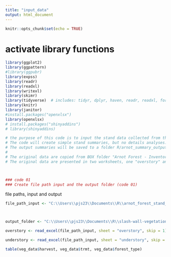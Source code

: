 ```yaml
---
title: "input_data"
output: html_document
---
```



```r
knitr::opts_chunk$set(echo = TRUE)
```

# activate library functions
```r

library(ggplot2)
library(ggpattern)
#library(ggpubr)
library(expss)
library(readr)
library(readxl)
library(writexl)
library(skimr)
library(tidyverse)  # includes: tidyr, dplyr, haven, readr, readxl, forcats, stringer, ggplot2. See all with tidyverse_packages()
library(knitr)
library(janitor)
#install.packages("openxlsx")
library(openxlsx)
# install.packages("shinyaddins")
# library(shinyaddins)

```

```r
# the purpose of this code is to input the stand data collected from the Arnot Forest (or other locations using the identical protocol).
# The code will create simple stand summaries, but no details analyses.
# The output summaries will be saved to a folder R/arnot_summary_output/filename(readme).xlsx
# 
# The original data are copied from BOX folder "Arnot Forest - Inventory Data and Projects/stand inventory data/data(entered)"
# The original data are presented in two worksheets, one "overstory" and one "understory"



### code 01
### Create file path input and the output folder (code 01)
```



file paths, input and output
```r


file_path_input <- "C:\\Users\\pjs23\\Documents\\R\\arnot_forest_stand_analyses\\rawdata\\arnot_inventory_data_01aug2025.xlsx"



output_folder <- "C:\\Users\\pjs23\\Documents\\R\\slash-wall-vegetation\\summary output\\"
```


```r

overstory <- read_excel(file_path_input, sheet = "overstory", skip = 1) 

understory <- read_excel(file_path_input, sheet = "understory", skip = 1) 

table(veg_data$harvest, veg_data$trmt, veg_data$forest_type)


```

